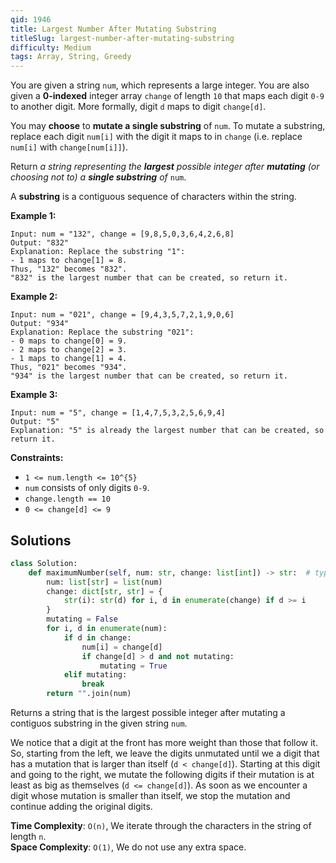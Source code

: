 ```yaml
---
qid: 1946
title: Largest Number After Mutating Substring
titleSlug: largest-number-after-mutating-substring
difficulty: Medium
tags: Array, String, Greedy
---
```


You are given a string `num`, which represents a large integer. You are also given a **0-indexed** integer array `change` of length `10` that maps each digit `0-9` to another digit. More formally, digit `d` maps to digit `change[d]`.

You may **choose** to **mutate a single substring** of `num`. To mutate a substring, replace each digit `num[i]` with the digit it maps to in `change` (i.e. replace `num[i]` with `change[num[i]]`).

Return *a string representing the **largest** possible integer after **mutating** (or choosing not to) a **single substring** of* `num`.

A **substring** is a contiguous sequence of characters within the string.



**Example 1:**

```
Input: num = "132", change = [9,8,5,0,3,6,4,2,6,8]
Output: "832"
Explanation: Replace the substring "1":
- 1 maps to change[1] = 8.
Thus, "132" becomes "832".
"832" is the largest number that can be created, so return it.
```
**Example 2:**

```
Input: num = "021", change = [9,4,3,5,7,2,1,9,0,6]
Output: "934"
Explanation: Replace the substring "021":
- 0 maps to change[0] = 9.
- 2 maps to change[2] = 3.
- 1 maps to change[1] = 4.
Thus, "021" becomes "934".
"934" is the largest number that can be created, so return it.
```
**Example 3:**

```
Input: num = "5", change = [1,4,7,5,3,2,5,6,9,4]
Output: "5"
Explanation: "5" is already the largest number that can be created, so return it.
```


**Constraints:**

* `1 <= num.length <= 10^{5}`
* `num` consists of only digits `0-9`.
* `change.length == 10`
* `0 <= change[d] <= 9`

## Solutions

```python
class Solution:
    def maximumNumber(self, num: str, change: list[int]) -> str:  # type: ignore
        num: list[str] = list(num)
        change: dict[str, str] = {
            str(i): str(d) for i, d in enumerate(change) if d >= i
        }
        mutating = False
        for i, d in enumerate(num):
            if d in change:
                num[i] = change[d]
                if change[d] > d and not mutating:
                    mutating = True
            elif mutating:
                break
        return "".join(num)
```

Returns a string that is the largest possible integer after mutating a contiguos substring in the given string `num`.

We notice that a digit at the front has more weight than those that follow it.
So, starting from the left, we leave the digits unmutated until we a digit that has a mutation that is larger than itself (`d < change[d]`).
Starting at this digit and going to the right, we mutate the following digits if their mutation is at least as big as themselves (`d <= change[d]`).
As soon as we encounter a digit whose mutation is smaller than itself, we stop the mutation and continue adding the original digits.

**Time Complexity**: `O(n)`, We iterate through the characters in the string of length `n`.  
**Space Complexity**: `O(1)`, We do not use any extra space.  

